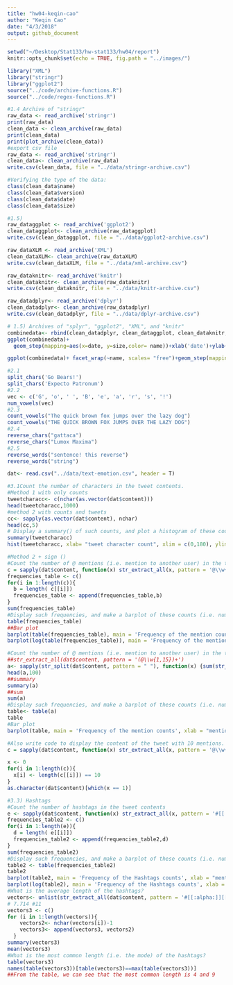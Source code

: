 ```yaml
---
title: "hw04-keqin-cao"
author: "Keqin Cao"
date: "4/3/2018"
output: github_document
---
```


```r
setwd("~/Desktop/Stat133/hw-stat133/hw04/report")
knitr::opts_chunk$set(echo = TRUE, fig.path = "../images/")
```

```r
library("XML")
library("stringr")
library("ggplot2")
source("../code/archive-functions.R")
source("../code/regex-functions.R")
```
 
 
```r
#1.4 Archive of "stringr"
raw_data <- read_archive('stringr')
print(raw_data)
clean_data <- clean_archive(raw_data)
print(clean_data)
print(plot_archive(clean_data))
#export csv file
raw_data <- read_archive('stringr')
clean_data<- clean_archive(raw_data)
write.csv(clean_data, file = "../data/stringr-archive.csv")
```
```r
#Verifying the type of the data:
class(clean_data$name)
class(clean_data$version)
class(clean_data$date)
class(clean_data$size)
```
```r
#1.5)
raw_dataggplot <- read_archive('ggplot2')
clean_dataggplot<- clean_archive(raw_dataggplot)
write.csv(clean_dataggplot, file = "../data/ggplot2-archive.csv")

raw_dataXLM <- read_archive('XML')
clean_dataXLM<- clean_archive(raw_dataXLM)
write.csv(clean_dataXLM, file = "../data/xml-archive.csv")

raw_dataknitr<- read_archive('knitr')
clean_dataknitr<- clean_archive(raw_dataknitr)
write.csv(clean_dataknitr, file = "../data/knitr-archive.csv")

raw_datadplyr<- read_archive('dplyr')
clean_datadplyr<- clean_archive(raw_datadplyr)
write.csv(clean_datadplyr, file = "../data/dplyr-archive.csv")
```

```r
# 1.5) Archives of "splyr", "ggplot2", "XML", and "knitr"
combinedata<- rbind(clean_datadplyr, clean_dataggplot, clean_dataknitr, clean_dataXLM)
ggplot(combinedata)+ 
  geom_step(mapping=aes(x=date, y=size,color= name))+xlab('date')+ylab('Size(Kilobytes)')+ggtitle("Plot all package in one frame")

ggplot(combinedata)+ facet_wrap(~name, scales= "free")+geom_step(mapping=aes(x=date, y=size, color= factor(name)),size=0.6)+xlab('date')+ylab('Size(Kilobytes)')+ggtitle("Plot one package per facet (with free scales)")
```
 
```r
#2.1
split_chars('Go Bears!')
split_chars('Expecto Patronum')
#2.2
vec <- c('G', 'o', ' ', 'B', 'e', 'a', 'r', 's', '!') 
num_vowels(vec)
#2.3
count_vowels("The quick brown fox jumps over the lazy dog")
count_vowels("THE QUICK BROWN FOX JUMPS OVER THE LAZY DOG")
#2.4
reverse_chars("gattaca")
reverse_chars("Lumox Maxima")
#2.5
reverse_words("sentence! this reverse")
reverse_words("string")
```






```r
dat<- read.csv("../data/text-emotion.csv", header = T)
```

```r
#3.1Count the number of characters in the tweet contents.
#Method 1 with only counts
tweetcharacc<- c(nchar(as.vector(dat$content)))
head(tweetcharacc,1000)
#method 2 with counts and tweets
cc<- sapply(as.vector(dat$content), nchar)
head(cc,5)
# Display a summary() of such counts, and plot a histogram of these counts. To plot the histogram, use a bin width of 5 units: 1-5, 6-10, 11-15, 16-20, etc. In other words: the first bin involves tweets between 1 and 5 characters (inclusive), the second bin involves tweets containing between 6 and 10 characters (inclusive), and so on.
summary(tweetcharacc)
hist(tweetcharacc, xlab= "tweet character count", xlim = c(0,180), ylim = c(0,2500), breaks = seq(1,180,by=5))

```
```r
#Method 2 + sign ()
#Count the number of @ mentions (i.e. mention to another user) in the tweet contents.
c = sapply(dat$content, function(x) str_extract_all(x, pattern = '@\\w{1,15}'))
frequencies_table <- c()
for(i in 1:length(c)){
  b = length( c[[i]])
  frequencies_table <- append(frequencies_table,b)
}
sum(frequencies_table)
#Display such frequencies, and make a barplot of these counts (i.e. number of tweets with 0 mentions, with 1 mention, with 2 mentions, etc).
table(frequencies_table)
##Bar plot
barplot(table(frequencies_table), main = 'Frequency of the mention counts', xlab = "mention times", ylab = "frequency" )
barplot(log(table(frequencies_table)), main = 'Frequency of the mention counts', xlab = "mention times", ylab = "frequency" )
```

```r
#Count the number of @ mentions (i.e. mention to another user) in the tweet contents.
##str_extract_all(dat$content, pattern = '(@\\w{1,15})+')
a<- sapply(str_split(dat$content, pattern = " "), function(x) {sum(str_detect(x, pattern = "@\\w{1,15}"))})
head(a,100)
##summary
summary(a)
##sum
sum(a)
#Display such frequencies, and make a barplot of these counts (i.e. number of tweets with 0 mentions, with 1 mention, with 2 mentions, etc).
table<- table(a)
table
#Bar plot
barplot(table, main = 'Frequency of the mention counts', xlab = "mention times", ylab = "frequency")
```



```r
#Also write code to display the content of the tweet with 10 mentions. 
c = sapply(dat$content, function(x) str_extract_all(x, pattern = '@\\w{1,15}'))

x <- 0
for(i in 1:length(c)){
  x[i] <- length(c[[i]]) == 10
}
as.character(dat$content)[which(x == 1)]
```

```r
#3.3) Hashtags
#Count the number of hashtags in the tweet contents
e <- sapply(dat$content, function(x) str_extract_all(x, pattern = '#[[:alpha:]][[:alnum:]]*'))
frequencies_table2 <- c()
for(i in 1:length(e)){
  d = length( e[[i]])
  frequencies_table2 <- append(frequencies_table2,d)
}
sum(frequencies_table2)
#Display such frequencies, and make a barplot of these counts (i.e. number of tweets with 0 hashtags, with 1 hashtag, with 2 hashtags, etc).
table2 <- table(frequencies_table2)
table2
barplot(table2, main = 'Frequency of the Hashtags counts', xlab = "mention times", ylab = "frequency")
barplot(log(table2), main = 'Frequency of the Hashtags counts', xlab = "mention times", ylab = "frequency")
#What is the average length of the hashtags?
vectors<- unlist(str_extract_all(dat$content, pattern = '#[[:alpha:]][[:alnum:]]*'))
# 7.714 #11
vectors3 <- c()
for (i in 1:length(vectors)){
    vectors2<- nchar(vectors[i])-1
    vectors3<- append(vectors3, vectors2)
  }
summary(vectors3)
mean(vectors3)
#What is the most common length (i.e. the mode) of the hashtags?
table(vectors3)
names(table(vectors3))[table(vectors3)==max(table(vectors3))]
##From the table, we can see that the most common length is 4 and 9 

```

